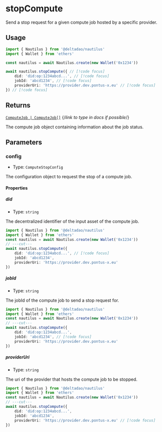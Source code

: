 # stopCompute

Send a stop request for a given compute job hosted by a specific provider.

## Usage

```ts twoslash
import { Nautilus } from '@deltadao/nautilus'
import { Wallet } from 'ethers'

const nautilus = await Nautilus.create(new Wallet('0x1234'))

await nautilus.stopCompute({ // [!code focus]
    did: 'did:op:1234abcd...', // [!code focus]
    jobId: 'abcd1234', // [!code focus]
    providerUri: 'https://provider.dev.pontus-x.eu' // [!code focus]
}) // [!code focus]
```

## Returns

[`ComputeJob | ComputeJob[]`](https://github.com/oceanprotocol/ocean.js/blob/main/src/%40types/Compute.ts#L34-L47) {/*link to type in docs if possible*/}

The compute job object containing information about the job status.

## Parameters 

### config
- Type: `ComputeStopConfig`

The configuration object to request the stop of a compute job.

#### Properties

##### did
- Type: `string`

The decentralized identifier of the input asset of the compute job.

```ts twoslash
import { Nautilus } from '@deltadao/nautilus'
import { Wallet } from 'ethers'
const nautilus = await Nautilus.create(new Wallet('0x1234'))
// ---cut---
await nautilus.stopCompute({ 
    did: 'did:op:1234abcd...', // [!code focus] 
    jobId: 'abcd1234', 
    providerUri: 'https://provider.dev.pontus-x.eu' 
}) 
```

##### jobId
- Type: `string`

The jobId of the compute job to send a  stop request for.

```ts twoslash
import { Nautilus } from '@deltadao/nautilus'
import { Wallet } from 'ethers'
const nautilus = await Nautilus.create(new Wallet('0x1234'))
// ---cut---
await nautilus.stopCompute({ 
    did: 'did:op:1234abcd...', 
    jobId: 'abcd1234', // [!code focus] 
    providerUri: 'https://provider.dev.pontus-x.eu' 
}) 
```

##### providerUri
- Type: `string`

The uri of the provider that hosts the compute job to be stopped.

```ts twoslash
import { Nautilus } from '@deltadao/nautilus'
import { Wallet } from 'ethers'
const nautilus = await Nautilus.create(new Wallet('0x1234'))
// ---cut---
await nautilus.stopCompute({ 
    did: 'did:op:1234abcd...', 
    jobId: 'abcd1234', 
    providerUri: 'https://provider.dev.pontus-x.eu' // [!code focus] 
}) 
```